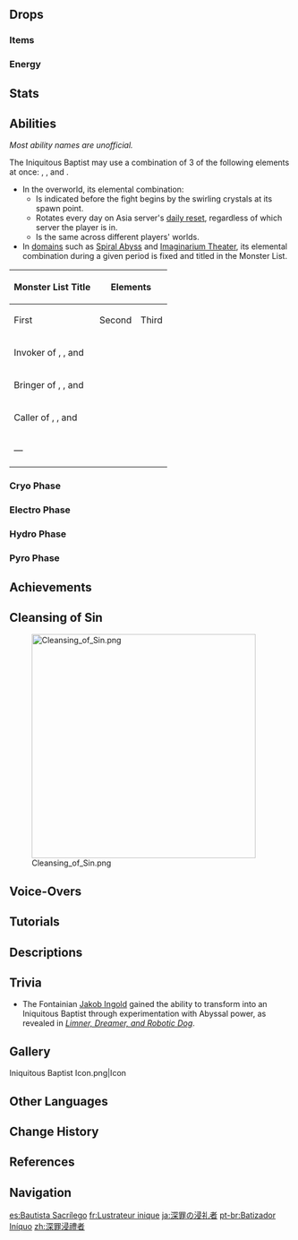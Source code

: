 {{Enemy Infobox
|title    = The Guide to the Dark Paradise
|dmgtype  = Cryo
|dmgtype2 = Electro
|dmgtype3 = Hydro
|dmgtype4 = Pyro
|weakpoint = yes
|image    = Enemy Iniquitous Baptist.png
|area     = Gavireh Lajavard
|region   = Sumeru
|voiceEN  = {{w|Chris Hackney}}<ref>Twitter: [https://twitter.com/ChrisHackneyGGK/status/1646215984473325568 EN VA Self Announcement]</ref>
|type     = Normal Bosses
|family   = The Abyss
|drops    = Evergloom Ring
|ability1 = Shield
|ability2 = Stamina Consumption
|ability3 = Energy Drain
|ability4 = CD Increase
|ability5 = HP Loss
|subarea  = Gate of Zulqarnain
}}
{{Enemy Intro}}

==Drops==
===Items===
{{World Boss Rewards
|gem         = Vajrada Amethyst,Shivada Jade,Agnidus Agate,Varunada Lazurite
|exclusive   = Evergloom Ring
|sets        = Berserker,Instructor,The Exile,Prayers for Wisdom,Prayers to Springtime,Prayers for Illumination,Prayers for Destiny
}}

===Energy===
{{Energy Drops
|hp1   = 75
|o1    = 1
|hp2   = 50
|o2    = 1
|hp3   = 25
|o3    = 1
|hp4   = 0
|o4    = 1
}}

==Stats==
{{Enemy Stats
|res2         = During Entrance Animation<br>or Elemental Rings
|resglobal2   = 210%

|hp_ratio     = 10
|hp_type      = 2
|atk_ratio    = 8
|atk_type     = 2
}}

==Abilities==
''Most ability names are unofficial.''

The Iniquitous Baptist may use a combination of 3 of the following elements at once: {{Cryo}}, {{Electro}}, {{Hydro}} and {{Pyro}}.
* In the overworld, its elemental combination:
** Is indicated before the fight begins by the swirling crystals at its spawn point.
** Rotates every day on Asia server's [[Reset|daily reset]], regardless of which server the player is in.
** Is the same across different players' worlds.
* In [[domain]]s such as [[Spiral Abyss]] and [[Imaginarium Theater]], its elemental combination during a given period is fixed and titled in the Monster List.
<section begin="schedule" /><!-- Rotates at 20:00 UTC -->
{| class="wikitable" style="text-align: center; vertical-align: middle;"
!rowspan=2|Monster List Title
!colspan=3|Elements
!rowspan=2|Overworld
|-
!First!!Second!!Third
|-
|Invoker of {{Color|Pyro|Fire}}, {{Color|Cryo|Frost}}, and {{Color|Electro|Fulmination}}
|{{Element|Pyro}}||{{Element|Cryo}}||{{Element|Electro}}
|{{#ifexpr:{{#time:U|now+4 hours}}/86400 mod 4 = 0|{{check|yes}}|{{check|no}}}}
|-
|Bringer of {{Color|Hydro|Flood}}, {{Color|Pyro|Flame}}, and {{Color|Cryo|Frost}}
|{{Element|Cryo}}||{{Element|Hydro}}||{{Element|Pyro}}
|{{#ifexpr:{{#time:U|now+4 hours}}/86400 mod 4 = 1|{{check|yes}}|{{check|no}}}}
|-
|Caller of {{Color|Hydro|Flood}}, {{Color|Pyro|Flame}}, and {{Color|Electro|Fulmination}}
|{{Element|Electro}}||{{Element|Pyro}}||{{Element|Hydro}}
|{{#ifexpr:{{#time:U|now+4 hours}}/86400 mod 4 = 2|{{check|yes}}|{{check|no}}}}
|-
|—
|{{Element|Hydro}}||{{Element|Cryo}}||{{Element|Electro}}
|{{#ifexpr:{{#time:U|now+4 hours}}/86400 mod 4 = 3|{{check|yes}}|{{check|no}}}}
|}<section end="schedule" />

{{Enemy Attacks
|name_1      = Elemental Rings
|desc_1      = Conjures nodes that charge up and form elemental rings, which explode and each deal '''200% ATK''' as '''DMG''' of their respective elemental type if allowed to fully charge. This is indicated with a marker that rotates clockwise. During this attack, the Iniquitous Baptist's RES are increased by '''200%'''. Destroying all nodes before they fully charge will briefly paralyze the Iniquitous Baptist. This attack is only used in the overworld.
{{Elemental Shield Data
|title    = Cryo Node
|element  = Cryo
|gu       = 2

|title2   = Electro Node
|element2 = Electro
|gu2      = 1
|noec2    = 1

|title3   = Hydro Node
|element3 = Hydro
|gu3      = 2
|noec3    = 1

|title4   = Pyro Node
|element4 = Pyro
|gu4      = 2
}}

|name_2      = Phase Cycle
|desc_2      = After using '''Elemental Rings''' for the first time, the Iniquitous Baptist will begin cycling through 3 elemental [[Shield/Enemy|shields]]. The Iniquitous Baptist will perform different attacks depending on which shield is active.
* Depending on the Elemental Combination, the shields will be cycled through in one of the following four fixed orders:
** {{Pyro}}, {{Frozen}}, {{Electro}}
** {{Frozen}}, {{Hydro}}, {{Pyro}}
** {{Electro}}, {{Pyro}}, {{Hydro}}
** {{Hydro}}, {{Frozen}}, {{Electro}}
* The shield cycle order is also indicated by the 3 elemental crystals behind the Iniquitous Baptist. The crystals at the top indicates the currently active element, and the crystals will rotate counterclockwise when a shield swap occurs. A crystals will disappear if the corresponding shield is destroyed.
* If a shield is destroyed, the Iniquitous Baptist will be paralyzed for a short period of time, and the destroyed shield becomes unavailable. If all 3 shields are destroyed, it will be paralyzed for a longer period of time and recover all shields afterwards.
* If the 1st or 2nd shields are not destroyed after 30 seconds, the Iniquitous Baptist will channel energy into 2 elemental orb to detonate them, each dealing '''100% ATK''' as '''DMG''' matching the elemental types of the current and next shields. Afterwards, switches to the next shield.
* If the 3rd shield onwards is not destroyed after 25 seconds, or if a shield is destroyed but the next shield in the cycle is unavailable, the Iniquitous Baptist will perform '''Elemental Rings''' using the available element(s).
* For the overworld variant only, every time the Iniquitous Baptist is fully paralyzed, or has successfully performed '''Elemental Rings''' twice, the durability of its shields will be halved, up to twice.
{{Elemental Shield Data
|title    = Cryo Shield
|element  = Cryo
|gu       = 12

|title2   = Electro Shield
|element2 = Electro
|gu2      = 8

|title3   = Hydro Shield
|element3 = Hydro
|gu3      = 12

|title4   = Pyro Shield
|element4 = Pyro
|gu4      = 12
}}
|caption_2   = Shield Swap (Electro & Pyro)
|file_2_2    = Iniquitous Baptist Phase Cycle 2
|caption_2_2 = Shield Swap (Cryo & Hydro)
}}

===Cryo Phase===
{{Enemy Attacks
|name_1      = Dark Frost Icicles
|desc_1      = Conjures 4 icicles and fires them at the player one by one, each dealing '''78% ATK''' as {{Color|Cryo DMG}}. If this attack deals DMG to the player, '''80''' [[Stamina]] will be drained. Successive hits within 3 seconds of the first one will only drain '''25''' Stamina.

|name_2      = Icy Blades
|desc_2      = Shoots 2 to 4 ice blades at the player followed by a double blade, dealing '''50% ATK''' with each ice blade and '''70% ATK''' with the double blade as {{Color|Cryo DMG}}.

|name_3      = Shattering Blast
|desc_3      = If the player is close to the Iniquitous Baptist, causes an explosion around itself, dealing '''100% ATK''' as {{Color|Cryo DMG}}.
}}

===Electro Phase===
{{Enemy Attacks
|name_1      = Abyssal Light
|desc_1      = Fires 3 orbs at the player, each dealing '''50% ATK''' as {{Color|Electro DMG}}. If this attack deals DMG to the player, drains 20 [[Energy]] from each party member.

|name_2      = Violet Beam
|desc_2      = Fires a charged laser beam at the player, dealing '''100% ATK''' as {{Color|Electro DMG}}.

|name_3      = Lances of Retribution
|desc_3      = Throws 2 lances consecutively at the player, each dealing  '''70% ATK''' as {{Color|Electro DMG}}.

|name_4      = Teleport
|desc_4      = If the player is close to the Iniquitous Baptist, teleports away from the player.
}}

===Hydro Phase===
{{Enemy Attacks
|name_1 = Surging Tide
|desc_1 = Shoots 2 to 6 water blades at the player followed by a double blade, dealing '''50% ATK''' with each water blade and '''70% ATK''' with the double blade as {{Color|Hydro DMG}}. If this attack deals DMG to the player, extends ongoing [[cooldown]]s of all party members by 6 seconds.
|name_2 = Orbs of Cleansing
|desc_2 = Conjures 4 water bombs which home toward the player, each dealing '''80% ATK''' as {{Color|Hydro DMG}}.
}}

===Pyro Phase===
{{Enemy Attacks
|name_1 = Searing Precept
|desc_1 = Summons a total of 7 bursts of flame from the ground in 3 waves, each dealing '''50% ATK''' as {{Color|Pyro DMG}} and applying the Brand of the Abyssal Flame status to players damaged. Shortly after being applied, Brand of the Abyssal Flame will expire and drain [[HP]] from all party members.
* Although [[shields]] and [[Sprinting#Dash|dash]] [[Invincibility Frames|i-frames]] can stop the status from being applied, they cannot negate the DMG dealt once it has already been applied. The on-field character can negate this HP Loss to themselves using [[Elemental Burst]] i-frames, but off-field characters will be affected regardless.
* Off-field characters will not be drained below 15% Max HP by this ability.
* The HP Loss dealt by the Brand of the Abyssal Flame is calculated as:<br><math>\text{HP Loss} = 0.133 \times \text{ATK}_\text{Iniquitous Baptist} + 0.15 \times \text{Max HP}_\text{Character}</math>
|file_1 = Iniquitous Baptist Abyssal Flame

|name_2 = Orbs of Incineration
|desc_2 = Conjures 4 fire bombs which home toward the player, each dealing '''80% ATK''' as {{Color|Pyro DMG}}.
}}

==Achievements==
{{Achievement Topic Table|topic=Iniquitous Baptist}}

==Cleansing of Sin==
{{Description|A seeker of truths once caught a glimpse of the pitch-dark world beyond the skies. They continue to whisper accursed prayers, guiding mortals toward the path to the paradise of truth.}}
[[File:Cleansing of Sin.png|400px]]

==Voice-Overs==
{{Stub|Missing Korean transcriptions.[[Category:VO Korean Romanization Missing]]}}
{{VO/Enemy
|enemy                   = Iniquitous Baptist
|vo_01_00_title          = Entering Battle
|vo_01_01_file           = VO {lang}{name} - Ah Heheheheheh A Lost Lamb.ogg
|vo_01_01_tx_en          = Ah... Heheheheheh. A lost lamb.
|vo_01_01_tx_zh          = 啊…迷途的旅者。
|vo_01_01_rm_zh          = A... Mítú de lǚzhě.
|vo_01_01_tx_ja          = ああ…迷える旅人よ。
|vo_01_01_rm_ja          = Aa... Mayoeru tabibito yo.
|vo_01_01_tx_ko          = 아... 길잃은 여행자여
|vo_01_01_rm_ko          = A... Girireun yeohaengja-yeo

|vo_01_02_file           = VO {lang}{name} - I Will Cleanse You Of Your Sins.ogg
|vo_01_02_tx_en          = I will cleanse you of your sins.
|vo_01_02_tx_zh          = 由我…为你净罪。
|vo_01_02_rm_zh          = Yóu wǒ... wèi nǐ jìngzuì.
|vo_01_02_tx_ja          = 我が罪過を浄めて進ぜよう。
|vo_01_02_rm_ja          = Ware ga zaika wo kiyomete shinzeyou.
|vo_01_02_tx_ko          = 내가 그대의 죄를 사하노라
|vo_01_02_rm_ko          = Naega geudae-ui joereul sahanora

|vo_02_00_title          = Elemental Rings
|vo_02_01_file           = VO {lang}{name} - Salvation Belongs To The Abyss.ogg
|vo_02_01_tx_en          = Salvation belongs to the Abyss!
|vo_02_01_tx_zh          = 深渊之理，赦救万物！
|vo_02_01_rm_zh          = Shēnyuān zhī lǐ, shèjiù wànwù!
|vo_02_01_tx_ja          = アビスの理は万物を許す、救う！
|vo_02_01_rm_ja          = Abisu no kotowari wa banbutsu wo yurusu, sukuu!
|vo_02_01_tx_ko          = {{tx}}
|vo_02_01_rm_ko          = 

|vo_02_02_file           = VO {lang}{name} - Give Thanks And Receive Thy Blessing.ogg
|vo_02_02_tx_en          = Give thanks and receive thy blessing!
|vo_02_02_tx_zh          = 颂我真眷，领受至福！
|vo_02_02_rm_zh          = Sòng wǒ zhēnjuàn, lǐngshòu zhìfú!
|vo_02_02_tx_ja          = 我が真なる恩恵を称えよ！至福を賜るのだ！
|vo_02_02_rm_ja          = Waga shin-naru onkei wo tataeyo! Shifuku wo tamawaru no da!
|vo_02_02_tx_ko          = {{tx}}
|vo_02_02_rm_ko          = 

|vo_03_00_title          = Shield Swap
|vo_03_01_file           = VO {lang}{name} - Let The Blind See.ogg
|vo_03_01_tx_en          = Let the blind see!
|vo_03_01_tx_zh          = 真典示现！
|vo_03_01_rm_zh          = Zhēndiǎn shìxiàn!
|vo_03_01_tx_ja          = 真典顕現！
|vo_03_01_rm_ja          = Shinten kengen!
|vo_03_01_tx_ko          = {{tx}}
|vo_03_01_rm_ko          = 

|vo_03_02_file           = VO {lang}{name} - False Laws Begone.ogg
|vo_03_02_tx_en          = False laws begone!
|vo_03_02_tx_zh          = 卷涤外法！
|vo_03_02_rm_zh          = Juǎndí wàifǎ!
|vo_03_02_tx_ja          = 外法浄化！
|vo_03_02_rm_ja          = Gehou jouka!
|vo_03_02_tx_ko          = {{tt|이단|異端}}은 전부 쓸어버린다!
|vo_03_02_rm_ko          = Idaneun jeonbu sseureobeorinda!

|vo_04_00_title          = Icy Blades
|vo_04_01_file           = VO {lang}{name} - Scour Thy Soul.ogg
|vo_04_01_tx_en          = Scour thy soul!
|vo_04_01_tx_zh          = 冥风刑受！
|vo_04_01_rm_zh          = Míngfēng xíng shòu!
|vo_04_01_tx_ja          = 冥風の刑を受けよ。
|vo_04_01_rm_ja          = Meifuu no kei wo ukeyo.
|vo_04_01_tx_ko          = 어둠의 형벌!
|vo_04_01_rm_ko          = Eodum-ui hyeongbeol!

|vo_05_00_title          = Shattering Blast
|vo_05_01_file           = VO {lang}{name} - Be Still And Know.ogg
|vo_05_01_tx_en          = Be still and know!
|vo_05_01_tx_zh          = 寂苦行悟！
|vo_05_01_rm_zh          = Jìkǔ xíngwù!
|vo_05_01_tx_ja          = 苦しみ、すなわち悟り！
|vo_05_01_rm_ja          = Kurushimi, sunawachi satori!
|vo_05_01_tx_ko          = {{tx}}
|vo_05_01_rm_ko          = 

|vo_05_02_file           = VO {lang}{name} - All Who Have Sinned Must Pay.ogg
|vo_05_02_tx_en          = All who have sinned must pay!
|vo_05_02_tx_zh          = 皆有报偿！
|vo_05_02_rm_zh          = Jiē yǒu bàocháng!
|vo_05_02_tx_ja          = 報いは訪れる！
|vo_05_02_rm_ja          = Mukui wa otozureru!
|vo_05_02_tx_ko          = {{tx}}
|vo_05_02_rm_ko          = 

|vo_06_00_title          = Abyssal Light
|vo_06_01_file           = VO {lang}{name} - Come To The Light.ogg
|vo_06_01_tx_en          = Come to the light!
|vo_06_01_tx_zh          = 震耳的启迪！
|vo_06_01_rm_zh          = Zhèn'ěr de qǐdí!
|vo_06_01_tx_ja          = 耳を穿つ啓発！
|vo_06_01_rm_ja          = Mimi wo ugatsu keihatsu!
|vo_06_01_tx_ko          = {{tx}}
|vo_06_01_rm_ko          = 

|vo_07_00_title          = Violet Beam
|vo_07_01_file           = VO {lang}{name} - Your Penance Is Due.ogg
|vo_07_01_tx_en          = Your penance is due!
|vo_07_01_tx_zh          = 明鉴复孽！
|vo_07_01_rm_zh          = Míngjiàn fùniè!
|vo_07_01_tx_ja          = 汝の罪忌を見たり！
|vo_07_01_rm_ja          = Nanji no zaiki wo mitari!
|vo_07_01_tx_ko          = {{tx}}
|vo_07_01_rm_ko          = 

|vo_07_02_file           = VO {lang}{name} - Sin Lies Within You.ogg
|vo_07_02_tx_en          = Sin lies within you!
|vo_07_02_tx_zh          = 汝非无罪！
|vo_07_02_rm_zh          = Rǔ fēi wúzuì!
|vo_07_02_tx_ja          = 汝、潔白に非ず！
|vo_07_02_rm_ja          = Nanji, keppaku ni arazu!
|vo_07_02_tx_ko          = 그대는 결과 무고하지 않다!
|vo_07_02_rm_ko          = Geudaeneun gyeolgwa mugohaji anta!

|vo_08_00_title          = Lances of Retribution
|vo_08_01_file           = VO {lang}{name} - Pine Ye For Redemption.ogg
|vo_08_01_tx_en          = Pine ye for redemption!
|vo_08_01_tx_zh          = 痛悟真眷！
|vo_08_01_rm_zh          = Tòngwù zhēnjuàn!
|vo_08_01_tx_ja          = その身で恩恵を知れ！
|vo_08_01_rm_ja          = Sono mi de onkei wo shire!
|vo_08_01_tx_ko          = 고통 속에서 참된 자비를 느끼거라!
|vo_08_01_rm_ko          = Gotong sogeseo chamdoen jabireul neukkigeora!

|vo_08_02_file           = VO {lang}{name} - Righteous Retribution.ogg
|vo_08_02_tx_en          = Righteous retribution!
|vo_08_02_tx_zh          = 赐受谪罚！
|vo_08_02_rm_zh          = Cìshòu zhéfá!
|vo_08_02_tx_ja          = 磔刑を拝領せよ！
|vo_08_02_rm_ja          = Takkei wo hairyou seyo!
|vo_08_02_tx_ko          = {{tx}}
|vo_08_02_rm_ko          = 

|vo_09_00_title          = Surging Tide
|vo_09_01_file           = VO {lang}{name} - Your Sins Are Forgiven.ogg
|vo_09_01_tx_en          = Your sins are forgiven!
|vo_09_01_tx_zh          = 为你除罪。
|vo_09_01_rm_zh          = Wèi nǐ chúzuì!
|vo_09_01_tx_ja          = 汝の罪を許そう。
|vo_09_01_rm_ja          = Nanji no tsumi wo yurusou.
|vo_09_01_tx_ko          = 그대의 죄를 없애어라!
|vo_09_01_rm_ko          = Geudae-ui joereul eopsaeeora!

|vo_10_00_title          = Orbs of Cleansing
|vo_10_01_file           = VO {lang}{name} - Sin Be Washed Away.ogg
|vo_10_01_tx_en          = Sin... be washed away!
|vo_10_01_tx_zh          = 赦洗诸恶！
|vo_10_01_rm_zh          = Shèxǐ zhū è!
|vo_10_01_tx_ja          = 諸悪を洗い流さん！
|vo_10_01_rm_ja          = Shoaku wo arainagasan!
|vo_10_01_tx_ko          = 모든 악을 씻어내리!
|vo_10_01_rm_ko          = Modeun ageul ssiseonaeri!

|vo_11_00_title          = Searing Precept
|vo_11_01_file           = VO {lang}{name} - Burn This Barren Wasteland.ogg
|vo_11_01_tx_en          = Burn this barren wasteland!
|vo_11_01_tx_zh          = 焦恶废土！
|vo_11_01_rm_zh          = Jiāo'è fèitǔ!
|vo_11_01_tx_ja          = 焼け焦げた荒れ野よ！
|vo_11_01_rm_ja          = Yakekogeta areno yo!
|vo_11_01_tx_ko          = {{tx}}
|vo_11_01_rm_ko          = 

|vo_11_02_file           = VO {lang}{name} - The Road To Redemption.ogg
|vo_11_02_tx_en          = The road to redemption!
|vo_11_02_tx_zh          = 赎罪之路！
|vo_11_02_rm_zh          = Shǔzuì zhī lù!
|vo_11_02_tx_ja          = 贖罪の道！
|vo_11_02_rm_ja          = Shokuzai no michi!
|vo_11_02_tx_ko          = 속죄의 길!
|vo_11_02_rm_ko          = Sokjoe-ui gil!

|vo_12_00_title          = Orbs of Incineration
|vo_12_01_file           = VO {lang}{name} - Burn The Unholy Dross.ogg
|vo_12_01_tx_en          = Burn the unholy dross!
|vo_12_01_tx_zh          = 燃除恶孽！
|vo_12_01_rm_zh          = Ránchú èniè!
|vo_12_01_tx_ja          = 罪悪を燃やし尽くせ！
|vo_12_01_rm_ja          = Zaiaku wo moyashitsukuse!
|vo_12_01_tx_ko          = {{tx}}
|vo_12_01_rm_ko          = 

|vo_13_00_title          = Short Paralysis
|vo_13_01_file           = VO {lang}{name} - Do Not Fight Your Salvation.ogg
|vo_13_01_tx_en          = Do not fight your salvation!
|vo_13_01_tx_zh          = 抗受…真眷！
|vo_13_01_rm_zh          = Kàngshòu... zhēnjuàn!
|vo_13_01_tx_ja          = 真なる恩恵を拒むとは…！
|vo_13_01_rm_ja          = Shin-naru onkei wo kobamu to wa...!
|vo_13_01_tx_ko          = {{tx}}
|vo_13_01_rm_ko          = 

|vo_13_02_file           = VO {lang}{name} - One More Sin Upon Your Soul.ogg
|vo_13_02_tx_en          = One more sin upon your soul!
|vo_13_02_tx_zh          = 罪加…一等！
|vo_13_02_rm_zh          = Zuì jiā... yī děng!
|vo_13_02_tx_ja          = 罪を一つ加えよ！
|vo_13_02_rm_ja          = Tsumi wo hitotsu kuwaeyo!
|vo_13_02_tx_ko          = {{tx}}
|vo_13_02_rm_ko          = 

|vo_14_00_title          = Full Paralysis
|vo_14_01_file           = VO {lang}{name} - Your Atonement Has Barely Begun.ogg
|vo_14_01_tx_en          = Your atonement has barely begun.
|vo_14_01_tx_zh          = 判罚…未终…
|vo_14_01_rm_zh          = Pànfá... wèi zhōng...
|vo_14_01_tx_ja          = 裁定は…終わっておらぬ！
|vo_14_01_rm_ja          = Saitei wa... owatte oranu!
|vo_14_01_tx_ko          = {{tx}}
|vo_14_01_rm_ko          = 

|vo_14_02_file           = VO {lang}{name} - Repent Of Your Sins.ogg
|vo_14_02_tx_en          = Repent... of your sins!
|vo_14_02_tx_zh          = 必须…导正…
|vo_14_02_rm_zh          = Bìxū... dǎozhèng...
|vo_14_02_tx_ja          = 導きが…必要なのだ！
|vo_14_02_rm_ja          = Michibiki wa... hitsuyou na no da!
|vo_14_02_tx_ko          = {{tx}}
|vo_14_02_rm_ko          = 

|vo_15_00_title          = Defeated
|vo_15_01_file           = VO {lang}{name} - Wander Not Astray.ogg
|vo_15_01_tx_en          = Wander not... astray.
|vo_15_01_tx_zh          = 依旧…迷途未返…
|vo_15_01_rm_zh          = Yījiù... mítú wèi fǎn...
|vo_15_01_tx_ja          = 道に迷えど…未だ引き返すことなし…
|vo_15_01_rm_ja          = Michi ni mayoedo... imada hikikaesu koto nashi...
|vo_15_01_tx_ko          = {{tx}}
|vo_15_01_rm_ko          = 

|vo_15_02_file           = VO {lang}{name} - In The End All Shall Return.ogg
|vo_15_02_tx_en          = In the end... all shall return.
|vo_15_02_tx_zh          = 终会…归去一处。
|vo_15_02_rm_zh          = Zhōnghuì... guīqù yī chù.
|vo_15_02_tx_ja          = いずれ…そこへ帰る…
|vo_15_02_rm_ja          = Izure... soko he kaeru...
|vo_15_02_tx_ko          = {{tx}}
|vo_15_02_rm_ko          = 

<!--
|vo_16_00_title          = ???
|vo_16_01_file           = VO {lang}{name} - Heed The Flames.ogg
|vo_16_01_tx_en          = Heed the flames!
|vo_16_01_tx_zh          = 炽烈的告诫！
|vo_16_01_rm_zh          = Chìliè de gàojiè!
|vo_16_01_tx_ja          = 熾烈なる訓戒！
|vo_16_01_rm_ja          = Shiretsu-naru kunkai!
|vo_16_01_tx_ko          = {{tx}}
|vo_16_01_rm_ko          = 
-->
}}

==Tutorials==
{{Tutorial|Iniquitous Baptist}}

==Descriptions==
{{Description|A monster from the Abyss that wields multiple types of [[Element|Elemental Power]] and has gained extra limbs from its "evolution."<br><br>''"The nature of the 'Abyss' is essentially irreconcilable with the elements. However, even the elements of [[god]]s can be entrapped and distorted before they are subsumed to become tools of the abyssal will. Just judging from outcomes and practical use, "Abyssal powers" seem little different from elemental items, from ones as paltry as the [[Treasure Hoarders]]' elemental containers to those as powerful as [[Vision]]s..."''<br>&mdash;Notes left behind in [[Hangeh Afrasiyab]] by someone.|[[Archive]]}}
{{Description|A creature of the Abyss that, through the dark's stygian powers, has gained additional appendages via "evolution."<br>It is capable of wielding multiple types of elemental powers.|[[Adventurer Handbook]]}}

==Trivia==
* The Fontainian [[Jakob Ingold]] gained the ability to transform into an Iniquitous Baptist through experimentation with Abyssal power, as revealed in ''[[Limner, Dreamer, and Robotic Dog]]''.

==Gallery==
<gallery>
Iniquitous Baptist Icon.png|Icon
</gallery>
<!--
==Video Guides==
{{EVT
|video1   = 
|caption1 = 
}}
-->
==Other Languages==
{{Other Languages
|1_en      = Iniquitous Baptist
|1_zhs     = 深罪浸礼者
|1_zhs_rm  = Shēnzuì Jìnlǐ-zhě
|1_zht     = 深罪浸禮者
|1_zht_rm  = Shēnzuì Jìnlǐ-zhě
|1_zh_tl   = Baptist of Great Sin
|1_ja      = 深罪の浸礼者
|1_ja_rm   = Shinzai no Shinreisha<ref>YouTube: [https://youtu.be/5jrz_Z3kmSk {{ja|Ver.3.6「盛典と慧業」予告番組}}]</ref>
|1_ja_tl   = Baptist of Great Sin
|1_ko      = 죄 깊은 침례자
|1_ko_tl   = Sinful Baptist
|1_es      = Bautista Sacrílego
|1_es_tl   = Sacrilegious Baptist
|1_fr      = Lustrateur inique
|1_fr_tl   = Iniquitous Lustrator
|1_ru      = Чудовищный креститель
|1_ru_tl   = Monstrous Baptist
|1_th      = Iniquitous Baptist
|1_vi      = Kẻ Rửa Tội Tàn Ác
|1_vi_tl   = 
|1_de      = Lasterhafter Täufer
|1_de_tl   = Vicious Baptist
|1_de_note = {{de|lasterhaft|lit=vicious}} refers to vice and immorality, rather than malicious or savage behaviour.
|1_id      = Iniquitous Baptist
|1_pt      = Batizador Iníquo
|1_pt_tl   = 
|1_tr      = Günahkar Arındıran
|1_tr_tl   = Sinful Purifier
|1_it      = Battezzante maligno
|1_it_tl   = Malicious Baptizer

|2_en       = Iniquitous Baptist - Bringer of Flood, Flame, and Frost
|2_zhs      = 深罪浸礼者・水火冰驱役者
|2_zhs_rm   = 
|2_zht      = 深罪浸禮者・水火冰驅役者
|2_zht_rm   = 
|2_zh_tl    = 
|2_ja       = 深罪の浸礼者・水炎氷の導き手
|2_ja_rm    = Shinzai no Shinreisha - Suienpyou no Michibikite{{Assumed}}
|2_ja_tl    = Baptist of Great Sin - Guide of Water, Fire and Ice
|2_ko       = 죄 깊은 침례자・물 불 얼음 사역자
|2_ko_rm    = 
|2_ko_tl    = 
|2_es       = Bautista Sacrílego: Invocador de agua, fuego y hielo
|2_es_tl    = Sacrilegious Baptist: Summoner of Water, Fire and Ice
|2_fr       = Lustrateur inique : Invocateur de l'eau, du feu et du givre
|2_fr_tl    = Iniquitous Lustrator: Summoner of Water, Fire, and Frost
|2_ru       = Чудовищный креститель: Несущий потоп, пламя и льды
|2_ru_tl    = Monstrous Baptist: Bringer of Flood, Flame and Ice
|2_th       = Iniquitous Baptist: ผู้ควบคุมสายน้ำ, เปลวเพลิง และน้ำแข็ง
|2_th_rm    = 
|2_th_tl    = 
|2_vi       = Kẻ Rửa Tội Tàn Ác - Người Điều Khiển Thủy, Hỏa, Băng
|2_vi_tl    = 
|2_de       = Lasterhafter Täufer &ndash; Beschwörer der Hydro-, Pyro- und Kryo-Kraft
|2_de_tl    = Vicious Baptist &ndash; Summoner of Hydro, Pyro and Cryo Powers
|2_id       = Iniquitous Baptist - Bringer of Flood, Flame, and Frost
|2_pt       = Batizador Iníquo: Invocador do Dilúvio, Fogo e Gelo
|2_pt_tl    = 
|2_tr       = Günahkar Arındıran - Taşkın, Yangın ve Ayazın Tezahürü
|2_tr_tl    = 
|2_it       = Battezzante maligno - Portatore di alluvioni, fiamme e gelo
|2_it_tl    = 

|3_en       = Iniquitous Baptist - Caller of Flood, Flame, and Fulmination
|3_zhs      = 深罪浸礼者・水火雷驱役者
|3_zhs_rm   = 
|3_zht      = 深罪浸禮者・水火雷驅役者
|3_zht_rm   = 
|3_zh_tl    = 
|3_ja       = 深罪の浸礼者・水炎雷の命じ手
|3_ja_rm    = Shinzai no Shinreisha - Suienrai no Meijite{{Assumed}}
|3_ja_tl    = 
|3_ko       = 죄 깊은 침례자・물 불 번개 사역자
|3_ko_tl    = 
|3_es       = Bautista Sacrílego: Invocador de agua, fuego y rayo
|3_es_tl    = Sacrilegious Baptist: Summoner of Water, Fire and Thunder
|3_fr       = Lustrateur inique : Invocateur de l'eau, du feu et de la fulmination
|3_fr_tl    = Iniquitous Lustrator: Summoner of Water, Fire and Fulmination
|3_ru       = Чудовищный креститель: Заклинатель потопа, пламени и молний
|3_ru_tl    = 
|3_th       = Iniquitous Baptist: ผู้ควบคุมสายน้ำ, เปลวเพลิง และสายฟ้า
|3_th_rm    = 
|3_th_tl    = 
|3_vi       = Kẻ Rửa Tội Tàn Ác - Người Điều Khiển Thủy, Hỏa, Lôi
|3_vi_tl    = 
|3_de       = Lasterhafter Täufer &ndash; Beschwörer der Hydro-, Pyro- und Elektro-Kraft
|3_de_tl    = Vicious Baptist &ndash; Summoner of Hydro, Pyro and Electro Powers
|3_id       = Iniquitous Baptist - Caller of Flood, Flame, and Fulmination
|3_pt       = Batizador Iníquo: Invocador do Dilúvio, Fogo e Raios
|3_pt_tl    = 
|3_tr       = Günahkar Arındıran - Taşkın, Yangın ve İnfilakın Çağrısı
|3_tr_tl    = 
|3_it       = Battezzante maligno - Araldo di alluvioni, fiamme e folgorazione
|3_it_tl    = 


|4_en       = Iniquitous Baptist - Invoker of Fire, Frost, and Fulmination
|4_zhs      = 深罪浸礼者・火冰雷驱役者
|4_zhs_rm   = 
|4_zht      = 深罪浸禮者・火冰雷驅役者
|4_zht_rm   = 
|4_zh_tl    = 
|4_ja       = 深罪の浸礼者・炎氷雷の使い手
|4_ja_rm    = Shinzai no Shinreisha - Enpyourai no Tsukaite{{Assumed}}
|4_ja_tl    = Baptist of Great Sin - Master of Fire, Ice and Thunder
|4_ko       = 죄 깊은 침례자・불 얼음 번개 사역자
|4_ko_rm    = 
|4_ko_tl    = 
|4_es       = Bautista Sacrílego: Invocador de fuego, hielo y rayo
|4_es_tl    = Sacrilegious Baptist: Summoner of Fire, Ice and Thunder
|4_fr       = Lustrateur inique : Invocateur du feu, du givre et de la fulmination
|4_fr_tl    = Iniquitous Lustrator: Summoner of Fire, Frost, and Fulmination
|4_ru       = Чудовищный креститель: Призывающий пламя, льды и молнии
|4_ru_tl    = Monstrous Baptist: Summoner of Flame, Ice and Lightning
|4_th       = Iniquitous Baptist: ผู้ควบคุมเปลวเพลิง, น้ำแข็ง และสายฟ้า
|4_th_rm    = 
|4_th_tl    = 
|4_vi       = Kẻ Rửa Tội Tàn Ác - Người Điều Khiển Hỏa, Băng, Lôi
|4_vi_tl    = 
|4_de       = Lasterhafter Täufer &ndash; Beschwörer der Pyro-, Kryo- und Elektro-Kraft
|4_de_tl    = Vicious Baptist &ndash; Summoner of Pyro, Cryo and Electro Powers
|4_id       = Iniquitous Baptist - Invoker of Flame, Frost, and Fulmination
|4_pt       = Batizador Iníquo: Invocador do Fogo, Gelo e Raios
|4_pt_tl    = 
|4_tr       = Günahkar Arındıran - Yangın, Ayaz ve İnfilakın Yakarışı
|4_tr_tl    = 
|4_it       = Battezzante maligno - Invocatore di fiamma, gelo e folgorazione
|4_it_tl    = 
}}

==Change History==
{{Change History|3.6}}

==References==
{{Reflist}}

==Navigation==
{{Enemy Navbox|Bosses}}

[[es:Bautista Sacrílego]]
[[fr:Lustrateur inique]]
[[ja:深罪の浸礼者]]
[[pt-br:Batizador Iníquo]]
[[zh:深罪浸禮者]]